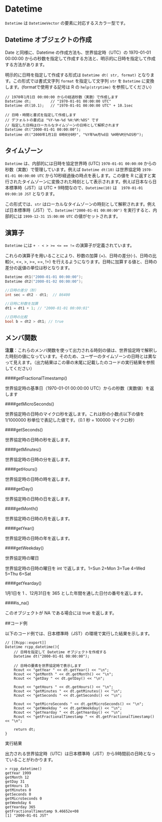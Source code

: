 # Datetime

`Datetime` は `DatetimeVector` の要素に対応するスカラー型です。

## Datetime オブジェクトの作成

Date と同様に、Datetime の作成方法も、世界協定時（UTC）の 1970-01-01 00:00:00 からの秒数を指定して作成する方法と、明示的に日時を指定して作成する方法があります。

明示的に日時を指定して作成する形式は `Datetime dt( str, format)` となります。この形式では書式文字列 `format` を指定して文字列 `str` を `Datetime` に変換します。(formatで使用する記号は R の `help(strptime)` を参照してください）

```
// 1970年1月1日 00:00:00 からの経過秒数（実数）で作成します
Datetime dt;         // "1970-01-01 00:00:00 UTC"
Datetime dt(10.1);   // "1970-01-01 00:00:00 UTC" + 10.1sec

// 日時・時間と書式を指定して作成します
// デフォルトの書式は "%Y-%m-%d %H:%M:%OS" です
// 指定した日時はローカルなタイムゾーンの日時として解釈されます
Datetime dt("2000-01-01 00:00:00");
Datetime dt("2000年1月1日 0時0分0秒", "%Y年%m月%d日 %H時%M分%OS秒");
```

## タイムゾーン

`Datetime` は、内部的には日時を協定世界時 (UTC) `1970-01-01 00:00:00` からの秒数（実数）で管理しています。例えば `Datetime dt(10)` は世界協定時 `1970-01-01 00:00:00 UTC` から10秒経過後の時点を表します。この値を R に返すと実行されたタイムゾーンに変換された時刻として表示されます。例えば日本なら日本標準時（JST）は UTC + 9時間なので、`Datetime(10)` は　`1970-01-01 09:00:10 JST` となります。

この形式では、`str` はローカルなタイムゾーンの時刻として解釈されます。例えば日本標準時（JST）で、`Datetime("2000-01-01 00:00:00")` を実行すると、内部的には `1999-12-31 15:00:00 UTC` の値がセットされます。


## 演算子

`Datetime ` には `+ - < > >= <= == !=` の演算子が定義されています。

これらの演算子を用いることにより、秒数の加算 (+)、日時の差分(-)、日時の比較(<, <=, >, >=, ==, !=) を行えるようになります。日時に加算する値と、日時の差分の返値の単位は秒となります。

```cpp
Datetime dt1("2000-01-01 00:00:00");
Datetime dt2("2000-01-02 00:00:00");

//日時の差分（秒）
int sec = dt2 - dt1;  // 86400

//日時に秒数を加算
dt1 = dt1 + 1; // "2000-01-01 00:00:01"

//日時の比較
bool b = dt2 > dt1; // true
```


## メンバ関数

**注意**：これらのメンバ関数を使って出力される時刻の値は、世界協定時で解釈した時刻の値になっています。そのため、ユーザーのタイムゾーンの日時とは異なって見えます。（出力結果はこの章の末尾に記載したのコードの実行結果を参照してください）


####getFractionalTimestamp()

世界協定時の基準日（1970-01-01 00:00:00 UTC）からの秒数（実数値）を返します

####getMicroSeconds()

世界協定時の日時のマイクロ秒を返します。これは秒の小数点以下の値を 1/1000000 秒単位で表記した値です。（0.1 秒 = 100000 マイクロ秒）

####getSeconds()

世界協定時の日時の秒を返します。

####getMinutes()

世界協定時の日時の分を返します。

####getHours()

世界協定時の日時の時を返します。

####getDay()

世界協定時の日時の日を返します。

####getMonth()

世界協定時の日時の月を返します。

####getYear()

世界協定時の日時の年を返します。

####getWeekday()

世界協定時の曜日

世界協定時の日時の曜日を int で返します。1=Sun 2=Mon 3=Tue 4=Wed 5=Thu 6=Sat

####getYearday()

1月1日を 1 、12月31日を 365 とした年間を通した日付の番号を返します。

####is_na()

このオブジェクトが NA である場合には true を返します。


##コード例

以下のコード例では、日本標準時（JST）の環境で実行した結果を示します。


```
// [[Rcpp::export]]
Datetime rcpp_datetime(){
    // 日時を指定して Datetime オブジェクトを作成する
    Datetime dt("2000-01-01 00:00:00");

    // 日時の要素を世界協定時で表示します
    Rcout << "getYear " << dt.getYear() << "\n";
    Rcout << "getMonth " << dt.getMonth() << "\n";
    Rcout << "getDay " << dt.getDay() << "\n";

    Rcout << "getHours " << dt.getHours() << "\n";
    Rcout << "getMinutes " << dt.getMinutes() << "\n";
    Rcout << "getSeconds " << dt.getSeconds() << "\n";

    Rcout << "getMicroSeconds " << dt.getMicroSeconds() << "\n";
    Rcout << "getWeekday " << dt.getWeekday() << "\n";
    Rcout << "getYearday " << dt.getYearday() << "\n";
    Rcout << "getFractionalTimestamp " << dt.getFractionalTimestamp() << "\n";

    return dt;
}
```

実行結果

出力される世界協定時（UTC）は日本標準時（JST）から9時間前の日時となっていることがわかります。

```
> rcpp_datetime()
getYear 1999
getMonth 12
getDay 31
getHours 15
getMinutes 0
getSeconds 0
getMicroSeconds 0
getWeekday 6
getYearday 365
getFractionalTimestamp 9.46652e+08
[1] "2000-01-01 JST"
```

